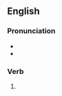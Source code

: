 ==English==

===Pronunciation===
* {{IPA|en|/ˈhaɪpɪŋ/}}
* {{rhymes|en|aɪpɪŋ|s=2}}

===Verb===
{{head|en|verb form}}

# {{present participle of|en|hype|nocat=1}}